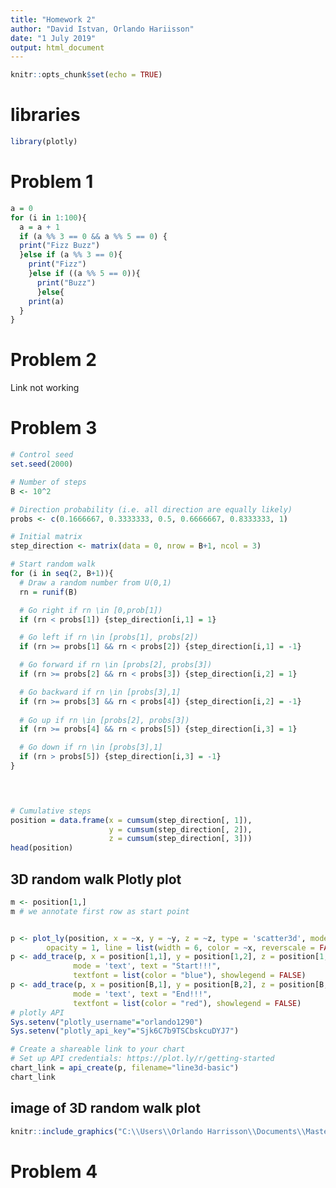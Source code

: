 ```yaml
---
title: "Homework 2"
author: "David Istvan, Orlando Hariisson"
date: "1 July 2019"
output: html_document
---
```


```r
knitr::opts_chunk$set(echo = TRUE)
```

# libraries
```r
library(plotly)
```

# Problem 1

```r
a = 0
for (i in 1:100){
  a = a + 1
  if (a %% 3 == 0 && a %% 5 == 0) {
  print("Fizz Buzz")
  }else if (a %% 3 == 0){
    print("Fizz")
    }else if ((a %% 5 == 0)){
      print("Buzz")
      }else{
    print(a)
  }
}
```

# Problem 2
Link not working




# Problem 3

```r
# Control seed
set.seed(2000)

# Number of steps
B <- 10^2

# Direction probability (i.e. all direction are equally likely)
probs <- c(0.1666667, 0.3333333, 0.5, 0.6666667, 0.8333333, 1)

# Initial matrix
step_direction <- matrix(data = 0, nrow = B+1, ncol = 3)

# Start random walk
for (i in seq(2, B+1)){
  # Draw a random number from U(0,1)
  rn = runif(B)

  # Go right if rn \in [0,prob[1])
  if (rn < probs[1]) {step_direction[i,1] = 1}

  # Go left if rn \in [probs[1], probs[2])
  if (rn >= probs[1] && rn < probs[2]) {step_direction[i,1] = -1}

  # Go forward if rn \in [probs[2], probs[3])
  if (rn >= probs[2] && rn < probs[3]) {step_direction[i,2] = 1}

  # Go backward if rn \in [probs[3],1]
  if (rn >= probs[3] && rn < probs[4]) {step_direction[i,2] = -1}
  
  # Go up if rn \in [probs[2], probs[3])
  if (rn >= probs[4] && rn < probs[5]) {step_direction[i,3] = 1}

  # Go down if rn \in [probs[3],1]
  if (rn > probs[5]) {step_direction[i,3] = -1}
}


  

```

```r
# Cumulative steps
position = data.frame(x = cumsum(step_direction[, 1]), 
                      y = cumsum(step_direction[, 2]),
                      z = cumsum(step_direction[, 3]))
head(position)
```


## 3D random walk Plotly plot
```r
m <- position[1,]
m # we annotate first row as start point


p <- plot_ly(position, x = ~x, y = ~y, z = ~z, type = 'scatter3d', mode = 'lines',
        opacity = 1, line = list(width = 6, color = ~x, reverscale = FALSE))
p <- add_trace(p, x = position[1,1], y = position[1,2], z = position[1,3],
              mode = 'text', text = "Start!!!",
              textfont = list(color = "blue"), showlegend = FALSE) 
p <- add_trace(p, x = position[B,1], y = position[B,2], z = position[B,3],
              mode = 'text', text = "End!!!",
              textfont = list(color = "red"), showlegend = FALSE) 
# plotly API
Sys.setenv("plotly_username"="orlando1290")
Sys.setenv("plotly_api_key"="Sjk6C7b9TSCbskcuDYJ7")

# Create a shareable link to your chart
# Set up API credentials: https://plot.ly/r/getting-started
chart_link = api_create(p, filename="line3d-basic")
chart_link
```

## image of 3D random walk plot
```r
knitr::include_graphics("C:\\Users\\Orlando Harrisson\\Documents\\Master Business Analytics\\4th Semester\\Summer School\\day_2\\stat297hw2\\line3d-basic.jpeg")
```

# Problem 4
```r

```

